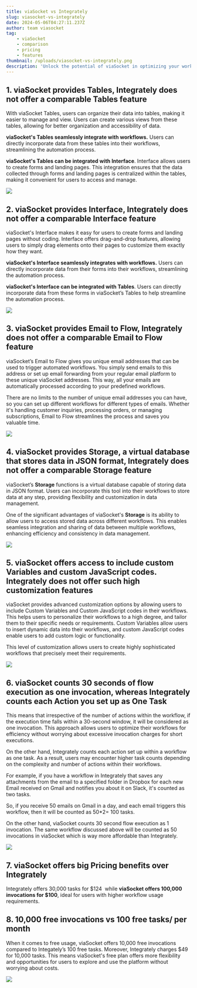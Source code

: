 ```yaml
---
title: viaSocket vs Integrately
slug: viasocket-vs-integrately
date: 2024-05-06T04:27:11.237Z
author: team viasocket
tag:
    - viaSocket
    - comparison
    - pricing
    - features
thumbnail: /uploads/viasocket-vs-integrately.png
description: 'Unlock the potential of viaSocket in optimizing your workflow automation needs. Compare its features with Integrately to seamlessly integrate apps and maximize productivity effortlessly.'
---
```


## 1. viaSocket provides Tables, Integrately does not offer a comparable Tables feature<a id="1-viasocket-provides-tables-integrately-does-not-offer-a-comparable-tables-feature"></a>

With viaSocket Tables, users can organize their data into tables, making it easier to manage and view. Users can create various views from these tables, allowing for better organization and accessibility of data.

**viaSocket's Tables seamlessly integrate with workflows.** Users can directly incorporate data from these tables into their workflows, streamlining the automation process.

**viaSocket's Tables can be integrated with Interface**. Interface allows users to create forms and landing pages. This integration ensures that the data collected through forms and landing pages is centralized within the tables, making it convenient for users to access and manage.

![](https://lh7-us.googleusercontent.com/qCsckSkaZblD5bBUU49N6kSJi1eD1iV606eViAaDfo__fzoZ0vLcmKDe3u6kiIwqgyaV3YTfNebubfn3YJ36c5KVGdDyGjGZn9Z6ukoWqa95_FKzrxEww6FwmdOA7bkBsAoIhFa7BpwYMa3UU3ky5-E)

## 2. viaSocket provides Interface, Integrately does not offer a comparable Interface feature<a id="2-viasocket-provides-interface-integrately-does-not-offer-a-comparable-interface-feature"></a>

viaSocket's Interface makes it easy for users to create forms and landing pages without coding. Interface offers drag-and-drop features, allowing users to simply drag elements onto their pages to customize them exactly how they want.

**viaSocket's Interface seamlessly integrates with workflows.** Users can directly incorporate data from their forms into their workflows, streamlining the automation process.

**viaSocket's Interface can be integrated with Tables**. Users can directly incorporate data from these forms in viaSocket’s Tables to help streamline the automation process.

![](https://lh7-us.googleusercontent.com/LbCm63LeJkJaLxggFDPbM0FmTVoeksP0E0LVDHt9U1YUmwdJgYgdB1AHs0WhgEcWT7wADaag7JXH51ueDDGUkmYYVcAZA8ZnuP7meYs5NCaSDd38SvQvD-vhAFy5lYDoIsWIiWgnX2klqYEV_E4HkIY)

## 3. viaSocket provides Email to Flow, Integrately does not offer a comparable Email to Flow feature<a id="3-viasocket-provides-email-to-flow-integrately-does-not-offer-a-comparable-email-to-flow-feature"></a>

viaSocket’s Email to Flow gives you unique email addresses that can be used to trigger automated workflows. You simply send emails to this address or set up email forwarding from your regular email platform to these unique viaSocket addresses. This way, all your emails are automatically processed according to your predefined workflows.

There are no limits to the number of unique email addresses you can have, so you can set up different workflows for different types of emails. Whether it's handling customer inquiries, processing orders, or managing subscriptions, Email to Flow streamlines the process and saves you valuable time.

![](https://lh7-us.googleusercontent.com/HMWlcXBWQ60xUvfg-ahykvqN9I3shf-0EF_mx14qtZtcuhaFrNPjhLX-jqIgwwrNCIP8pscw4Lwr8h6qUwIYFQurG8UVimZKbR1lD0vIw34rqW2SpjJtJxhDaFUNWDPKSoVD4_QIek7zlNCKTAFcG6U)

## 4. viaSocket provides Storage, a virtual database that stores data in JSON format, Integrately does not offer a comparable Storage feature<a id="4-viasocket-provides-storage-a-virtual-database-that-stores-data-in-json-format-integrately-does-not-offer-a-comparable-storage-feature"></a>

viaSocket’s **Storage** functions is a virtual database capable of storing data in JSON format. Users can incorporate this tool into their workflows to store data at any step, providing flexibility and customization in data management.

One of the significant advantages of viaSocket's **Storage** is its ability to allow users to access stored data across different workflows. This enables seamless integration and sharing of data between multiple workflows, enhancing efficiency and consistency in data management.

![](https://lh7-us.googleusercontent.com/Z7JZALZaj7e63Ji62j3e722wLuyeHCNbOHQ4yTJ_iZmvZqlkOlzi_ZHS7KTc-_Ji0tGjm-z0wk5fKk6lIfgE94JVMLJ_tDAM15Va_J-s7JLATzUZQWPByHW7-4i34C4czXXBxwAC414RyWtU3lXAosY)

## 5. viaSocket offers access to include custom Variables and custom JavaScript codes. Integrately does not offer such high customization features<a id="5-viasocket-offers-access-to-include-custom-variables-and-custom-javascript-codes-integrately-does-not-offer-such-high-customization-features"></a>

viaSocket provides advanced customization options by allowing users to include Custom Variables and Custom JavaScript codes in their workflows. This helps users to personalize their workflows to a high degree, and tailor them to their specific needs or requirements. Custom Variables allow users to insert dynamic data into their workflows, and custom JavaScript codes enable users to add custom logic or functionality.

This level of customization allows users to create highly sophisticated workflows that precisely meet their requirements.

![](https://lh7-us.googleusercontent.com/uvEpL0KGcAQ25D-IBXB-RSq3ZEhcrlox3YGAjHP7NPEblVZZd19ooDTZjT1C83tjWN6QIe_w64wKlqQ7jbClT-rxMLAWKzNrfYxGRWgLjv5cpVtBUrmTqa7obrvXqZRlMU7hA8XMMmx0cnxypeNDLmA)

## 6. viaSocket counts 30 seconds of flow execution as one invocation, whereas Integrately counts each Action you set up as One Task<a id="6-viasocket-counts-30-seconds-of-flow-execution-as-one-invocation-whereas-integrately-counts-each-action-you-set-up-as-one-task"></a>

This means that irrespective of the number of actions within the workflow, if the execution time falls within a 30-second window, it will be considered as one invocation. This approach allows users to optimize their workflows for efficiency without worrying about excessive invocation charges for short executions.

On the other hand, Integrately counts each action set up within a workflow as one task. As a result, users may encounter higher task counts depending on the complexity and number of actions within their workflows.

For example, if you have a workflow in Integrately that saves any attachments from the email to a specified folder in Dropbox for each new Email received on Gmail and notifies you about it on Slack, it's counted as two tasks.

So, if you receive 50 emails on Gmail in a day, and each email triggers this workflow, then it will be counted as 50\*2= 100 tasks.

On the other hand, viaSocket counts 30 second flow execution as 1 invocation. The same workflow discussed above will be counted as 50 invocations in viaSocket which is way more affordable than Integrately.

![](https://lh7-us.googleusercontent.com/oKjAh85rXcJlfmZ0iXJBEqnsxt8w6gTqEsNAluzOxnm32jIGewl9UzpCBrJTuvrcY1ZLpE9bof8GTH6BvOyVzDWGbvvU-Rxn-PlWy3c24oC8f_TIz_T0Lst3ODdm3e3vz8khgXd6NATwod31TeHraGI)

## 7. viaSocket offers big Pricing benefits over Integrately<a id="7-viasocket-offers-big-pricing-benefits-over-integrately"></a>

Integrately offers 30,000 tasks for $124  while **viaSocket offers 100,000 invocations for $100**, ideal for users with higher workflow usage requirements.

## 8. 10,000 free invocations vs 100 free tasks/ per month<a id="8-10000-free-invocations-vs-100-free-tasks-per-month"></a>

When it comes to free usage, viaSocket offers 10,000 free invocations compared to Integately’s 100 free tasks. Moreover, Integrately charges $49 for 10,000 tasks. This means viaSocket's free plan offers more flexibility and opportunities for users to explore and use the platform without worrying about costs.

![](https://lh7-us.googleusercontent.com/vYjB938yALyoaVO4wmQtRkObHWW7J_lqIRk-6kNVqKnXScN1P4EhBmh0B6tz6X11Rw7mZwpkoSfrUDlyyr0inDkMIFDM5WoATzRZvc5mhonmvLBopNUnBBlQWC4OA9CgRecVxhMPV8wxKdiibh4U_VI)
